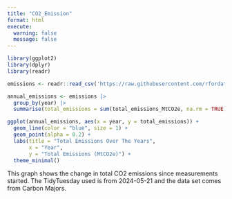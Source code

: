 ```yaml
---
title: "CO2_Emission"
format: html
execute:
  warning: false
  message: false
---
```


```r
library(ggplot2)
library(dplyr)
library(readr)

emissions <- readr::read_csv('https://raw.githubusercontent.com/rfordatascience/tidytuesday/main/data/2024/2024-05-21/emissions.csv')

annual_emissions <- emissions |>
  group_by(year) |>
  summarise(total_emissions = sum(total_emissions_MtCO2e, na.rm = TRUE))

ggplot(annual_emissions, aes(x = year, y = total_emissions)) +
  geom_line(color = "blue", size = 1) +
  geom_point(alpha = 0.2) +
  labs(title = "Total Emissions Over The Years",
       x = "Year",
       y = "Total Emissions (MtCO2e)") +
  theme_minimal()
```

This graph shows the change in total CO2 emissions since measurements started. The TidyTuesday used is from 2024-05-21 and the data set comes from Carbon Majors.

